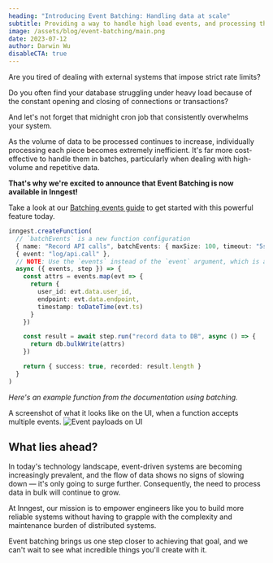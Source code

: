 ```yaml
---
heading: "Introducing Event Batching: Handling data at scale"
subtitle: Providing a way to handle high load events, and processing them in bulk
image: /assets/blog/event-batching/main.png
date: 2023-07-12
author: Darwin Wu
disableCTA: true
---
```


Are you tired of dealing with external systems that impose strict rate limits?

Do you often find your database struggling under heavy load because of the constant opening and
closing of connections or transactions?

And let's not forget that midnight cron job that consistently overwhelms your system.

As the volume of data to be processed continues to increase, individually processing each piece
becomes extremely inefficient. It's far more cost-effective to handle them in batches, particularly
when dealing with high-volume and repetitive data.

**That's why we're excited to announce that Event Batching is now available in Inngest!**

Take a look at our [Batching events guide](/docs/guides/batching) to get started with this powerful
feature today.

```ts
inngest.createFunction(
  // `batchEvents` is a new function configuration
  { name: "Record API calls", batchEvents: { maxSize: 100, timeout: "5s" } },
  { event: "log/api.call" },
  // NOTE: Use the `events` instead of the `event` argument, which is an array of event payloads
  async ({ events, step }) => {
    const attrs = events.map(evt => {
      return {
        user_id: evt.data.user_id,
        endpoint: evt.data.endpoint,
        timestamp: toDateTime(evt.ts)
      }
    })

    const result = await step.run("record data to DB", async () => {
      return db.bulkWrite(attrs)
    })

    return { success: true, recorded: result.length }
  }
)
```
_Here's an example function from the documentation using batching._

A screenshot of what it looks like on the UI, when a function accepts multiple events.
![Event payloads on UI](/assets/blog/event-batching/event-batching.png)

## What lies ahead?

In today's technology landscape, event-driven systems are becoming increasingly prevalent, and the
flow of data shows no signs of slowing down — it's only going to surge further. Consequently,
the need to process data in bulk will continue to grow.

At Inngest, our mission is to empower engineers like you to build more reliable systems without
having to grapple with the complexity and maintenance burden of distributed systems.

Event batching brings us one step closer to achieving that goal, and we can't wait to see what
incredible things you'll create with it.
